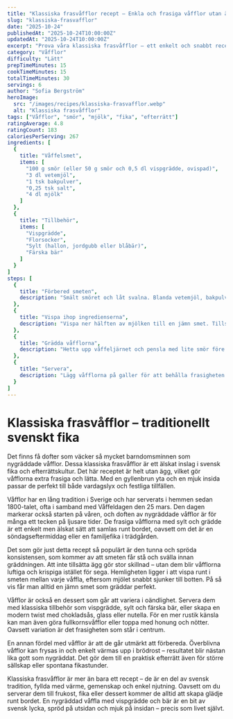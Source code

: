 ```yaml
---
title: "Klassiska frasvåfflor recept – Enkla och frasiga våfflor utan ägg"
slug: "klassiska-frasvafflor"
date: "2025-10-24"
publishedAt: "2025-10-24T10:00:00Z"
updatedAt: "2025-10-24T10:00:00Z"
excerpt: "Prova våra klassiska frasvåfflor – ett enkelt och snabbt recept utan ägg som ger perfekt frasiga våfflor varje gång. Servera med bär, grädde eller sylt för en oemotståndlig svensk fikastund."
category: "Våfflor"
difficulty: "Lätt"
prepTimeMinutes: 15
cookTimeMinutes: 15
totalTimeMinutes: 30
servings: 6
author: "Sofia Bergström"
heroImage:
  src: "/images/recipes/klassiska-frasvafflor.webp"
  alt: "Klassiska frasvåfflor"
tags: ["Våfflor", "smör", "mjölk", "fika", "efterrätt"]
ratingAverage: 4.8
ratingCount: 183
caloriesPerServing: 267
ingredients: [
  {
    title: "Våffelsmet",
    items: [
      "100 g smör (eller 50 g smör och 0,5 dl vispgrädde, ovispad)",
      "3 dl vetemjöl",
      "1 tsk bakpulver",
      "0,25 tsk salt",
      "4 dl mjölk"
    ]
  },
  {
    title: "Tillbehör",
    items: [
      "Vispgrädde",
      "Florsocker",
      "Sylt (hallon, jordgubb eller blåbär)",
      "Färska bär"
    ]
  }
]
steps: [
  {
    title: "Förbered smeten",
    description: "Smält smöret och låt svalna. Blanda vetemjöl, bakpulver och salt i en bunke."
  },
  {
    title: "Vispa ihop ingredienserna",
    description: "Vispa ner hälften av mjölken till en jämn smet. Tillsätt resten av mjölken, det smälta smöret och eventuell grädde. Låt smeten svälla i 20–30 minuter."
  },
  {
    title: "Grädda våfflorna",
    description: "Hetta upp våffeljärnet och pensla med lite smör före första våfflan. Vispa om i smeten innan varje våffla och grädda gyllenbruna i 1–2 minuter."
  },
  {
    title: "Servera",
    description: "Lägg våfflorna på galler för att behålla frasigheten och servera nygräddade med grädde, bär eller sylt."
  }
]
---
```


# Klassiska frasvåfflor – traditionellt svenskt fika

Det finns få dofter som väcker så mycket barndomsminnen som nygräddade våfflor. Dessa klassiska frasvåfflor är ett älskat inslag i svensk fika och efterrättskultur. Det här receptet är helt utan ägg, vilket gör våfflorna extra frasiga och lätta. Med en gyllenbrun yta och en mjuk insida passar de perfekt till både vardagslyx och festliga tillfällen.

Våfflor har en lång tradition i Sverige och har serverats i hemmen sedan 1800-talet, ofta i samband med Våffeldagen den 25 mars. Den dagen markerar också starten på våren, och doften av nygräddade våfflor är för många ett tecken på ljusare tider. De frasiga våfflorna med sylt och grädde är ett enkelt men älskat sätt att samlas runt bordet, oavsett om det är en söndagseftermiddag eller en familjefika i trädgården.

Det som gör just detta recept så populärt är den tunna och spröda konsistensen, som kommer av att smeten får stå och svälla innan gräddningen. Att inte tillsätta ägg gör stor skillnad – utan dem blir våfflorna luftiga och krispiga istället för sega. Hemligheten ligger i att vispa runt i smeten mellan varje våffla, eftersom mjölet snabbt sjunker till botten. På så vis får man alltid en jämn smet som gräddar perfekt.

Våfflor är också en dessert som går att variera i oändlighet. Servera dem med klassiska tillbehör som vispgrädde, sylt och färska bär, eller skapa en modern twist med chokladsås, glass eller nutella. För en mer rustik känsla kan man även göra fullkornsvåfflor eller toppa med honung och nötter. Oavsett variation är det frasigheten som står i centrum.

En annan fördel med våfflor är att de går utmärkt att förbereda. Överblivna våfflor kan frysas in och enkelt värmas upp i brödrost – resultatet blir nästan lika gott som nygräddat. Det gör dem till en praktisk efterrätt även för större sällskap eller spontana fikastunder.

Klassiska frasvåfflor är mer än bara ett recept – de är en del av svensk tradition, fyllda med värme, gemenskap och enkel njutning. Oavsett om du serverar dem till frukost, fika eller dessert kommer de alltid att skapa glädje runt bordet. En nygräddad våffla med vispgrädde och bär är en bit av svensk lycka, spröd på utsidan och mjuk på insidan – precis som livet självt.
